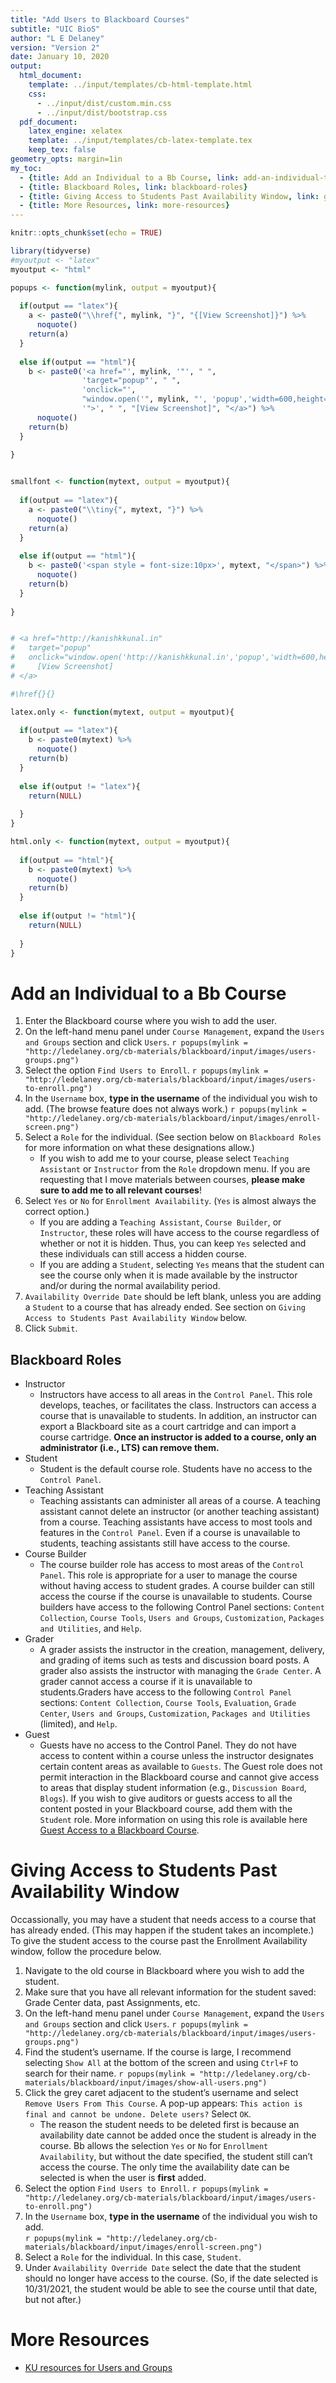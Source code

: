 ```yaml
---
title: "Add Users to Blackboard Courses"
subtitle: "UIC BioS"
author: "L E Delaney"
version: "Version 2"
date: January 10, 2020
output:
  html_document:
    template: ../input/templates/cb-html-template.html
    css:
      - ../input/dist/custom.min.css
      - ../input/dist/bootstrap.css
  pdf_document:
    latex_engine: xelatex
    template: ../input/templates/cb-latex-template.tex
    keep_tex: false
geometry_opts: margin=1in
my_toc:
  - {title: Add an Individual to a Bb Course, link: add-an-individual-to-a-bb-course}
  - {title: Blackboard Roles, link: blackboard-roles}
  - {title: Giving Access to Students Past Availability Window, link: giving-access-to-students-past-availability-window}
  - {title: More Resources, link: more-resources}
---
```


```r
knitr::opts_chunk$set(echo = TRUE)

library(tidyverse)
#myoutput <- "latex"
myoutput <- "html"

popups <- function(mylink, output = myoutput){
  
  if(output == "latex"){
    a <- paste0("\\href{", mylink, "}", "{[View Screenshot]}") %>%
      noquote()
    return(a)
  }
  
  else if(output == "html"){
    b <- paste0('<a href="', mylink, '"', " ",
                'target="popup"', " ", 
                'onclick="', 
                "window.open('", mylink, "', 'popup','width=600,height=600'); return false;",
                '">', " ", "[View Screenshot]", "</a>") %>%
      noquote()
    return(b)
  }
  
}


smallfont <- function(mytext, output = myoutput){
  
  if(output == "latex"){
    a <- paste0("\\tiny{", mytext, "}") %>%
      noquote()
    return(a)
  }
  
  else if(output == "html"){
    b <- paste0('<span style = font-size:10px>', mytext, "</span>") %>%
      noquote()
    return(b)
  }
  
}


# <a href="http://kanishkkunal.in" 
#   target="popup" 
#   onclick="window.open('http://kanishkkunal.in','popup','width=600,height=600'); return false;">
#     [View Screenshot]
# </a>

#\href{}{}

latex.only <- function(mytext, output = myoutput){
  
  if(output == "latex"){
    b <- paste0(mytext) %>%
      noquote()
    return(b)
  }
  
  else if(output != "latex"){
    return(NULL)
    
  }
}

html.only <- function(mytext, output = myoutput){
  
  if(output == "html"){
    b <- paste0(mytext) %>%
      noquote()
    return(b)
  }
  
  else if(output != "html"){
    return(NULL)
    
  }
}

```

# Add an Individual to a Bb Course

1. Enter the Blackboard course where you wish to add the user.
2. On the left-hand menu panel under `Course Management`, expand the `Users and Groups` section and click `Users`.
`r popups(mylink = "http://ledelaney.org/cb-materials/blackboard/input/images/users-groups.png")`
3. Select the option `Find Users to Enroll`.
`r popups(mylink = "http://ledelaney.org/cb-materials/blackboard/input/images/users-to-enroll.png")`
4. In the `Username` box, **type in the username** of the individual you wish to add. (The browse feature does not always work.) `r popups(mylink = "http://ledelaney.org/cb-materials/blackboard/input/images/enroll-screen.png")`
5. Select a `Role` for the individual. (See section below on `Blackboard Roles` for more information on what these designations allow.)
    + If you wish to add me to your course, please select `Teaching Assistant` or `Instructor` from the `Role` dropdown menu. If you are requesting that I move materials between courses, **please make sure to add me to all relevant courses**!
6. Select `Yes` or `No` for `Enrollment Availability`. (`Yes` is almost always the correct option.)
    + If you are adding a `Teaching Assistant`, `Course Builder`, or `Instructor`, these roles will have access to the course regardless of whether or not it is hidden. Thus, you can keep `Yes` selected and these individuals can still access a hidden course.
    + If you are adding a `Student`, selecting `Yes` means that the student can see the course only when it is made available by the instructor and/or during the normal availability period.
7. `Availability Override Date` should be left blank, unless you are adding a `Student` to a course that has already ended. See section on `Giving Access to Students Past Availability Window` below.
8. Click `Submit`.

## Blackboard Roles

+ Instructor
    + Instructors have access to all areas in the `Control Panel`. This role develops, teaches, or facilitates the class. Instructors can access a course that is unavailable to students. In addition, an instructor can export a Blackboard site as a court cartridge and can import a course cartridge. **Once an instructor is added to a course, only an administrator (i.e., LTS) can remove them.**
+ Student
    + Student is the default course role. Students have no access to the `Control Panel`.
+ Teaching Assistant
    + Teaching assistants can administer all areas of a course. A teaching assistant cannot delete an instructor (or another teaching assistant) from a course. Teaching assistants have access to most tools and features in the `Control Panel`. Even if a course is unavailable to students, teaching assistants still have access to the course. 
+ Course Builder
    + The course builder role has access to most areas of the `Control Panel`. This role is appropriate for a user to manage the course without having access to student grades. A course builder can still access the course if the course is unavailable to students. Course builders have access to the following Control Panel sections: `Content Collection`, `Course Tools`, `Users and Groups`, `Customization`, ` Packages and Utilities`, and `Help`.
+ Grader
    + A grader assists the instructor in the creation, management, delivery, and grading of items such as tests and discussion board posts. A grader also assists the instructor with managing the `Grade Center`. A grader cannot access a course if it is unavailable to students.Graders have access to the following `Control Panel` sections: `Content Collection`, `Course Tools`, `Evaluation`, `Grade Center`, `Users and Groups`, `Customization`, ` Packages and Utilities` (limited), and `Help`.
+ Guest 
    + Guests have no access to the Control Panel. They do not have access to content within a course unless the instructor designates certain content areas as available to `Guests`. The Guest role does not permit interaction in the Blackboard course and cannot give access to areas that display student information (e.g., `Discussion Board`, `Blogs`). If you wish to give auditors or guests access to all the content posted in your Blackboard course, add them with the `Student` role. More information on using this role is available here [Guest Access to a Blackboard Course](https://blackboard.ku.edu/guest-access).


# Giving Access to Students Past Availability Window 

Occassionally, you may have a student that needs access to a course that has already ended. (This may happen if the student takes an incomplete.) To give the student access to the course past the Enrollment Availability window, follow the procedure below.

1. Navigate to the old course in Blackboard where you wish to add the student.
2. Make sure that you have all relevant information for the student saved: Grade Center data, past Assignments, etc.
3. On the left-hand menu panel under `Course Management`, expand the `Users and Groups` section and click `Users`.
`r popups(mylink = "http://ledelaney.org/cb-materials/blackboard/input/images/users-groups.png")` 
4. Find the student's username. If the course is large, I recommend selecting `Show All` at the bottom of the screen and using `Ctrl+F` to search for their name.
`r popups(mylink = "http://ledelaney.org/cb-materials/blackboard/input/images/show-all-users.png")`
5. Click the grey caret adjacent to the student's username and select `Remove Users From This Course`. A pop-up appears: `This action is final and cannot be undone. Delete users?` Select `OK`.
    + The reason the student needs to be deleted first is because an availability date cannot be added once the student is already in the course. Bb allows the selection `Yes` or `No` for `Enrollment Availability`, but without the date specified, the student still can't access the course. The only time the availability date can be selected is when the user is **first** added.
6. Select the option `Find Users to Enroll`.
`r popups(mylink = "http://ledelaney.org/cb-materials/blackboard/input/images/users-to-enroll.png")`
4. In the `Username` box, **type in the username** of the individual you wish to add.  
`r popups(mylink = "http://ledelaney.org/cb-materials/blackboard/input/images/enroll-screen.png")`
5. Select a `Role` for the individual. In this case, `Student`.
6. Under `Availability Override Date` select the date that the student should no longer have access to the course. (So, if the date selected is 10/31/2021, the student would be able to see the course until that date, but not after.)

# More Resources

+ [KU resources for Users and Groups](https://blackboard.ku.edu/users-and-groups)


